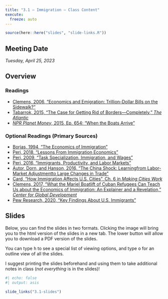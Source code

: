 ```yaml
---
title: "3.1 — Immigration — Class Content"
execute:
  freeze: auto
---
```


```r
source(here::here("slides", "slide-links.R"))
```

::: {.callout-note appearance="minimal"}
# Meeting Date

*Tuesday, April 25, 2023*
:::

## <i class="fas fa-info-circle fa-lg"></i> Overview

### <i class="fas fa-book-reader fa-lg"></i> Readings

- [<i class="fas fa-file-pdf"></i> Clemens, 2006, "Economics and Emigration: Trillion-Dollar Bills on the Sidewalk?"](/files/readings/Clemens-2006.pdf)
- [<i class="fas fa-external-link-square-alt"></i> Tabarrok, 2015, "The Case for Getting Rid of Borders—Completely," *The Atlantic*](https://www.theatlantic.com/business/archive/2015/10/get-rid-borders-completely/409501/)
- [<i class="fas fa-podcast"></i> *NPR Planet Money*, 2015, Ep. 654: "When the Boats Arrive"](https://www.npr.org/sections/money/2015/09/30/444800350/episode-654-when-the-boats-arrive)

### Optional Readings (Primary Sources)
- [<i class="fas fa-file-pdf"></i> Borjas, 1994, "The Economics of Immigration"](/files/readings/Borjas-1994.pdf)
- [<i class="fas fa-file-pdf"></i> Peri, 2018, "Lessons From Immigration Economics"](/files/readings/Borjas-2018.pdf)
- [<i class="fas fa-file-pdf"></i> Peri, 2009, "Task Specialization, Immigration, and Wages"](/files/readings/Peri-2009.pdf)
- [<i class="fas fa-file-pdf"></i> Peri, 2016, "Immigrants, Productivity, and Labor Markets"](/files/readings/Peri-2016.pdf)
- [<i class="fas fa-file-pdf"></i> Autor, Dorn, and Hanson, 2016, "The China Shock: Learningfrom Labor-Market Adjustmentto Large Changes in Trade"](/files/readings/Autor-Dorn-Hanson-2016.pdf)
- [<i class="fas fa-file-pdf"></i> Card, "How Immigration Affects U.S. Cities", Ch. 6 in *Making Cities Work*](https://books.google.com/books?hl=en&lr=&id=vRKIar9ALjgC&oi=fnd&pg=PA158&dq=david+card+immigration&ots=dAQRL-oRXr&sig=VTfXrrXXIGR9YB7jmuPDPm5KN9k#v=onepage&q=david%20card%20immigration&f=false)
- [<i class="fas fa-external-link-square-alt"></i> Clemens, 2017, "What the Mariel Boatlift of Cuban Refugees Can Teach Us about the Economics of Immigration: An Explainer and a Revelation," *Center for Global Development*](https://www.cgdev.org/blog/what-mariel-boatlift-cuban-refugees-can-teach-us-about-economics-immigration)
- [<i class="fas fa-external-link-square-alt"></i> Pew Research, 2020, "Key Findings About U.S. Immigrants"](https://www.pewresearch.org/fact-tank/2020/08/20/key-findings-about-u-s-immigrants/)

## <i class="fas fa-chalkboard-teacher"></i> Slides

Below, you can find the slides in two formats. Clicking the image will bring you to the html version of the slides in a new tab. The lower button will allow you to download a PDF version of the slides.

::: callout-tip
You can type <kbd>h</kbd> to see a special list of viewing options, and type <kbd>o</kbd> for an outline view of all the slides.
:::

I suggest printing the slides beforehand and using them to take additional notes in class (*not everything* is in the slides)!

```r
#| echo: false
#| output: asis

slide_links("3.1-slides")
```